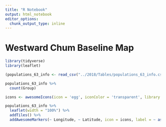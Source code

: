 ```yaml
---
title: "R Notebook"
output: html_notebook
editor_options: 
  chunk_output_type: inline
---
```


# Westward Chum Baseline Map

```r
library(tidyverse)
library(leaflet)

(populations_63_info <- read_csv("../2018/Tables/populations_63_info.csv"))

populations_63_info %>% 
  count(Group)

icons <- awesomeIcons(icon = 'egg', iconColor = 'transparent', library = 'ion', markerColor = populations_63_info$color)

populations_63_info %>% 
  leaflet(width = "100%") %>% 
  addTiles() %>% 
  addAwesomeMarkers(~ Longitude, ~ Latitude, icon = icons, label = ~ as.character(map_no), popup = ~ Location, labelOptions = labelOptions(noHide = TRUE, textOnly = TRUE, direction = "top"))
```


